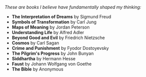 
<Article title="Great Books">

*These are books I believe have fundamentally shaped my thinking:*

- **The Interpretation of Dreams** by Sigmund Freud
- **Symbols of Transformation** by Carl Jung
- **Maps of Meaning** by Jordan Peterson
- **Understanding Life** by Alfred Adler
- **Beyond Good and Evil** by Friedrich Nietzsche
- **Cosmos** by Carl Sagan
- **Crime and Punishment** by Fyodor Dostoyevsky
- **The Pilgrim's Progress** by John Bunyan
- **Siddhartha** by Hermann Hesse
- **Faust** by Johann Wolfgang von Goethe
- **The Bible** by Anonymous

</Article>
